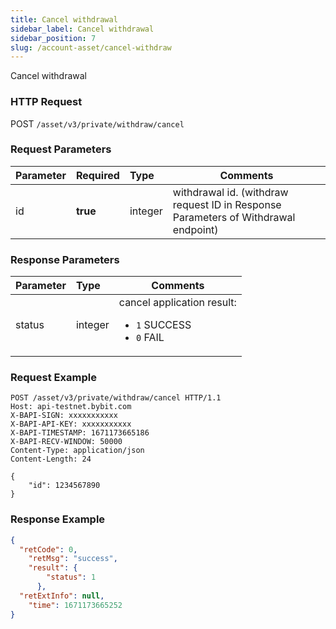 ```yaml
---
title: Cancel withdrawal
sidebar_label: Cancel withdrawal
sidebar_position: 7
slug: /account-asset/cancel-withdraw
---
```

Cancel withdrawal

### HTTP Request
POST `/asset/v3/private/withdraw/cancel`

### Request Parameters
| Parameter | Required | Type | Comments|
|:----- |:-------|:-----|------ |
|id| <b>true</b> | integer |withdrawal id. (withdraw request ID in Response Parameters of Withdrawal endpoint)|

### Response Parameters
| Parameter | Type | Comments|
|:----- |:-----|----- |
|status|integer |cancel application result: <ul><li>`1` SUCCESS</li><li>`0` FAIL</li></ul>|

### Request Example

```http
POST /asset/v3/private/withdraw/cancel HTTP/1.1
Host: api-testnet.bybit.com
X-BAPI-SIGN: xxxxxxxxxxx
X-BAPI-API-KEY: xxxxxxxxxxx
X-BAPI-TIMESTAMP: 1671173665186
X-BAPI-RECV-WINDOW: 50000
Content-Type: application/json
Content-Length: 24

{
    "id": 1234567890
}
```

### Response Example

```json
{
  "retCode": 0,
    "retMsg": "success",
    "result": {
        "status": 1
      },
  "retExtInfo": null,
    "time": 1671173665252
}
```
